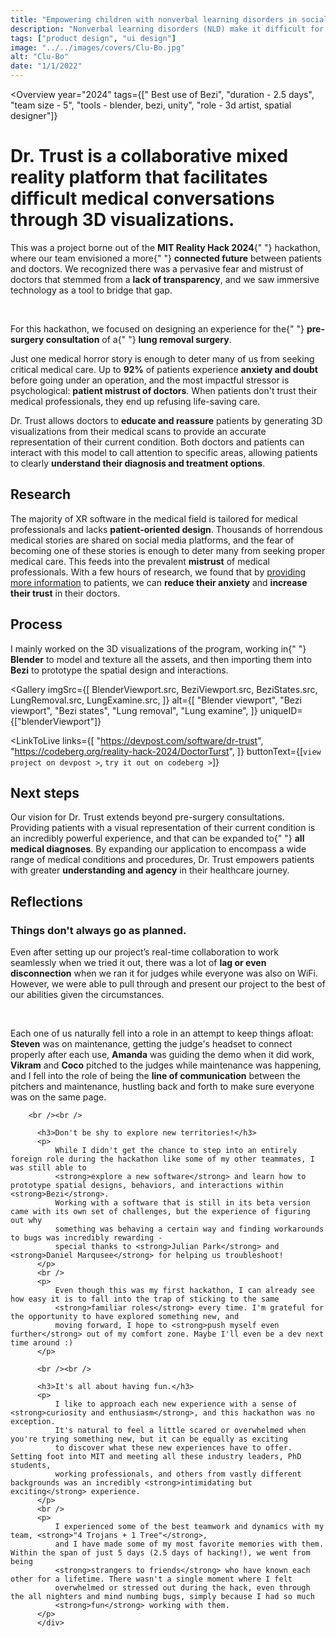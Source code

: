 ```yaml
---
title: "Empowering children with nonverbal learning disorders in social settings"
description: "Nonverbal learning disorders (NLD) make it difficult for children to <strong>understand social cues and empathize</strong> with others. Clu-Bo is a <strong>social companion</strong> that helps children with NLD strengthen their social awareness."
tags: ["product design", "ui design"]
image: "../../images/covers/Clu-Bo.jpg"
alt: "Clu-Bo"
date: "1/1/2022"
---
```






<Overview
  year="2024"
  tags={["<Award/> Best use of Bezi", "duration - 2.5 days", "team size - 5", "tools - blender, bezi, unity", "role - 3d artist, spatial designer"]}
>

<h1 slot="header">
  <span style="color: var(--darkAccent)">Dr. Trust</span> is a collaborative
  mixed reality platform that facilitates difficult medical conversations
  through 3D visualizations.
</h1>
<div slot="overviewDescription">
  <p>
    This was a project borne out of the <strong>MIT Reality Hack 2024</strong>{" "}
    hackathon, where our team envisioned a more{" "}
    <strong>connected future</strong> between patients and doctors. We
    recognized there was a pervasive fear and mistrust of doctors that stemmed
    from a <strong>lack of transparency</strong>, and we saw immersive
    technology as a tool to bridge that gap.
  </p>
  <br />
  <p>
    For this hackathon, we focused on designing an experience for the{" "}
    <strong>pre-surgery consultation</strong> of a{" "}
    <strong>lung removal surgery</strong>.
  </p>
</div>

</Overview>

<ProblemSolutionStatement>
  <p slot='problem'>
    Just one medical horror story is enough to deter many of us from seeking critical medical care.
    Up to <strong>92%</strong> of patients experience <strong>anxiety and doubt</strong> before going under an operation, and 
    the most impactful stressor is psychological: <strong>patient mistrust of doctors</strong>. When patients don't trust their medical professionals, 
    they end up refusing life-saving care.
  </p>

  <p slot="solution">
    Dr. Trust allows doctors to <strong>educate and reassure</strong> patients by generating 
    3D visualizations from their medical scans to provide an accurate representation
    of their current condition. Both doctors and patients can interact with this model to call attention to specific areas, allowing 
    patients to clearly <strong>understand their diagnosis and treatment options</strong>.
  </p>
</ProblemSolutionStatement>

<PageSection>
  <h2 slot="sectionTitle">Research</h2>
  <p slot="description">
    The majority of XR software in the medical field is tailored for medical
    professionals and lacks <strong>patient-oriented design</strong>. Thousands
    of horrendous medical stories are shared on social media platforms, and the
    fear of becoming one of these stories is enough to deter many from seeking
    proper medical care. This feeds into the prevalent <strong>mistrust</strong>
    of medical professionals. With a few hours of research, we found that by 
    <a class="externalLink" href="https://pubmed.ncbi.nlm.nih.gov/15122417/" target="_blank">providing more information</a>
    to patients, we can <strong>reduce their anxiety</strong>
    and <strong>increase their trust</strong> in their doctors.
  </p>
</PageSection>

<PageSection>
  <h2 slot="sectionTitle">Process</h2>
  <p slot="description">
    I mainly worked on the 3D visualizations of the program, working in{" "}
    <strong>Blender</strong> to model and texture all the assets, and then
    importing them into <strong>Bezi</strong> to prototype the spatial design
    and interactions.
  </p>
</PageSection>

<Gallery
  imgSrc={[
    BlenderViewport.src,
    BeziViewport.src,
    BeziStates.src,
    LungRemoval.src,
    LungExamine.src,
  ]}
  alt={[
    "Blender viewport",
    "Bezi viewport",
    "Bezi states",
    "Lung removal",
    "Lung examine",
  ]}
  uniqueID={["blenderViewport"]}
></Gallery>

<LinkToLive
  links={[
    "https://devpost.com/software/dr-trust",
    "https://codeberg.org/reality-hack-2024/DoctorTurst",
  ]}
  buttonText={[`view project on devpost >`, `try it out on codeberg >`]}
>
  <h2 slot="header">Next steps</h2>
  <p slot="body">
    Our vision for Dr. Trust extends beyond pre-surgery consultations. Providing
    patients with a visual representation of their current condition is an
    incredibly powerful experience, and that can be expanded to{" "}
    <strong>all medical diagnoses</strong>. By expanding our application to
    encompass a wide range of medical conditions and procedures, Dr. Trust
    empowers patients with greater <strong>understanding and agency</strong> in
    their healthcare journey.
  </p>
</LinkToLive>

<PageSection>
<h2 slot="sectionTitle">Reflections</h2>
  <div  slot="description">
      <h3>Things don't always go as planned.</h3>
        <p>
            Even after setting up our project’s real-time collaboration to work seamlessly when we tried it out, there was a lot of <strong>lag or even disconnection</strong>
            when we ran it for judges while everyone was also on WiFi. However, we were able to pull through and present our project to the best of our abilities
            given the circumstances.
        </p>
        <br />
        <p>
            Each one of us naturally fell into a role in an attempt to keep things afloat: <strong>Steven</strong> was on maintenance, getting the judge's headset to connect properly
            after each use, <strong>Amanda</strong> was guiding the demo when it did work, <strong>Vikram</strong> and <strong>Coco</strong> pitched to the judges while maintenance was happening, and I fell into 
            the role of being the <strong>line of communication</strong> between the pitchers and maintenance, hustling back and forth to make sure everyone was on the same page.
        </p>

        <br /><br />

          <h3>Don't be shy to explore new territories!</h3>
          <p>
              While I didn't get the chance to step into an entirely foreign role during the hackathon like some of my other teammates, I was still able to
              <strong>explore a new software</strong> and learn how to prototype spatial designs, behaviors, and interactions within <strong>Bezi</strong>.
              Working with a software that is still in its beta version came with its own set of challenges, but the experience of figuring out why
              something was behaving a certain way and finding workarounds to bugs was incredibly rewarding -
              special thanks to <strong>Julian Park</strong> and <strong>Daniel Marqusee</strong> for helping us troubleshoot!
          </p>
          <br />
          <p>
              Even though this was my first hackathon, I can already see how easy it is to fall into the trap of sticking to the same
              <strong>familiar roles</strong> every time. I'm grateful for the opportunity to have explored something new, and
              moving forward, I hope to <strong>push myself even further</strong> out of my comfort zone. Maybe I'll even be a dev next time around :)
          </p>

          <br /><br />

          <h3>It's all about having fun.</h3>
          <p>
              I like to approach each new experience with a sense of <strong>curiosity and enthusiasm</strong>, and this hackathon was no exception.
              It's natural to feel a little scared or overwhelmed when you're trying something new, but it can be equally as exciting
              to discover what these new experiences have to offer. Setting foot into MIT and meeting all these industry leaders, PhD students,
              working professionals, and others from vastly different backgrounds was an incredibly <strong>intimidating but exciting</strong> experience.
          </p>
          <br />
          <p>
              I experienced some of the best teamwork and dynamics with my team, <strong>"4 Trojans + 1 Tree"</strong>,
              and I have made some of my most favorite memories with them. Within the span of just 5 days (2.5 days of hacking!), we went from being
              <strong>strangers to friends</strong> who have known each other for a lifetime. There wasn't a single moment where I felt
              overwhelmed or stressed out during the hack, even through the all nighters and mind numbing bugs, simply because I had so much
              <strong>fun</strong> working with them.
          </p>
          </div>

</PageSection>
<br /><br /><br /><br /><br />
<PhotoGallery
  imgSrc={[
    GroupPhoto1.src,
    XReal.src,
    Quest3.src,
    BostonCommon.src,
    Multiplayer.src,
    Lunch.src,
    Umbrella.src,
    Hacking.src,
  ]}
  alt={[
    "Group photo",
    "XReal",
    "Quest 3",
    "Boston Common",
    "Multiplayer working",
    "Group lunch",
    "Group umbrella",
    "Hacking",
  ]}
  imgCaption={[
    "first day of the hackathon!",
    "we got to try on xreal's air 2 ultra glasses :0",
    'we won quest 3s as a prize for the "best use of bezi"!',
    "we took the chance to visit boston common, the oldest park in america, right before our flight back!",
    "caught the moment our devs finally got multiplayer working on the quest!",
    "celebrating the end of the hackathon with a group lunch in chinatown <3",
    "we went out for dessert after the hackathon to celebrate, and it started snowing (my first time seeing snowfall!)",
    "Coco's drawing of us <3",
  ]}
  uniqueID={[
    "",
    "",
    "",
    "marginBottom",
    "verticalImgLeft",
    "",
    "verticalImgRight",
    "HACKING",
  ]}
></PhotoGallery>
